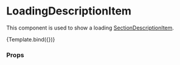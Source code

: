 

<Meta
  title="Components/Loading/LoadingDescriptionItem"
  component={LoadingDescriptionItem}
/>

# LoadingDescriptionItem

This component is used to show a loading [SectionDescriptionItem](/docs/components-section-sectiondescriptionitem--default-story).


<Canvas>
  <Story name="Default">{Template.bind({})}</Story>
</Canvas>

### Props

<ArgsTable story="Default" />
